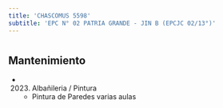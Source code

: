 ```yaml
---
title: 'CHASCOMUS 5598'
subtitle: 'EPC N° 02 PATRIA GRANDE - JIN B (EPCJC 02/13°)'
---
```


#


## Mantenimiento

*  (2023) Albañileria / Pintura 
    + Pintura de Paredes varias aulas



